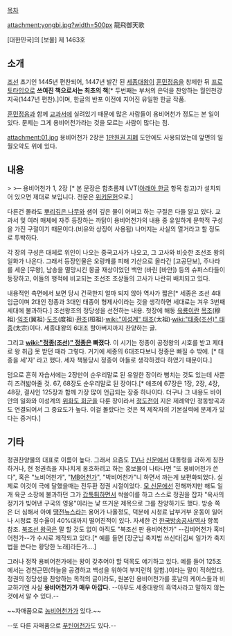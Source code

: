 [[목차]]

attachment:yongbi.jpg?width=500px
龍飛御天歌

[대한민국]의 [보물] 제 1463호

== 소개 ==
[[조선]] 초기인 1445년 편찬되어, 1447년 발간 된 [[세종대왕]]이 [[훈민정음]]을 창제한 뒤 [[프로토타입]]으로 '''쓰여진 책으로서는 최초의 책'''[* 두번째는 부처의 은덕을 찬양하는 월인천강지곡(1447년 편찬).]이며, 한글의 반포 이전에 지어진 유일한 한글 작품. 

[[훈민정음]]과 함께 [[교과서]]에 실려있기 때문에 많은 사람들이 용비어천가 정도는 본 일이 있다. 문제는 그게 용비어천가라는 것을 모르는 사람이 많다는 점. 

attachment:01.jpg
용비어천가 2장은 [[1만원권 지폐]] 도안에도 사용되었는데 앞면의 일월오악도 위에 있다.

== 내용 ==

>{{{#!html
<span style="font-family: 함초롬돋움 LVT, 함초롬돋움; font-size: 12pt;"> 海東 六龍이〮 ᄂᆞᄅᆞ샤〯 일〯마〯다 天福이〮시니〮 古聖이〮 同符ᄒᆞ〮시니〮</span>
(해동의 여섯 용이 날으시어서, 그 행동하신 일마다 모두 하늘이 내리신 복이시니,
그러므로 옛날의 성인의 하신 일들과 부절을 합친 것처럼 꼭 맞으시니.)

<span style="font-family: 함초롬돋움 LVT, 함초롬돋움; font-size: 12pt;"> 불휘〮 기픈〮 남ᄀᆞᆫ〮 ᄇᆞᄅᆞ매〮 아니〮 뮐〯ᄊᆡ〯 곶 됴〯코〮 여름〮 하〮ᄂᆞ니〮
ᄉᆡ〯미〮 기픈〮 므〮른〮 ᄀᆞ〮ᄆᆞ래〮 아니〮 그츨〮ᄊᆡ〮 내히 이러〮 바ᄅᆞ〮래〮 가〮ᄂᆞ니〮</span>
(뿌리가 깊은 나무는 바람에도 흔들리지 아니하므로, 꽃이 좋고 열매도 많으니.
샘이 깊은 물은 가뭄에도 그치지 아니하므로, 내가 되어 바다에 이르니.)
}}}
>─ 용비어천가 1, 2장 [* 본 문장은 함초롬체 LVT([[아래아 한글]] 항목 참고)가 설치되어 있으면 제대로 보입니다. 전문은 [http://ko.wikisource.org/wiki/용비어천가 위키문헌]으로.]

다른건 몰라도 [[뿌리깊은 나무]]와 샘이 깊은 물이 어쩌고 하는 구절은 다들 알고 있다. 교과서 및 여러 매체에 자주 등장하는 까닭이 용비어천가의 내용 중 유일하게 문학적 구성을 가진 구절이기 때문이다.(비유와 상징이 사용됨) 나머지는 사실의 열거라고 할 정도로 투박하다.

각 장의 구성은 대체로 위인이 나오는 중국고사가 나오고, 그 고사와 비슷한 조선조 왕의 일화가 나온다. 그래서 등장인물은 오랑캐를 피해 기산으로 올라간 [고공단보],  주나라를 세운 [무왕], 남송을 멸망시킨 몽골 재상이었던 백안 (바린 [바얀]) 등의 슈퍼스타들이 등장하고, 이들의 행적에 비교되는 조선조 조상들의 고사가 나란히 배치되고 있다. 

내용적인 측면에서 보면 당시 건국한지 얼마 되지 않아 역사가 짧은[* 세종은 조선 4대 임금이며 2대인 정종과 3대인 태종이 형제사이라는 것을 생각하면 세대로는 겨우 3번째 세대에 불과하다.] 조선왕조의 정당성을 선전하는 내용. 첫장에 해동 [[육룡]]이란 [[목조]](穆祖)·[[익조]](翼祖)·[[도조]](度祖)·[[환조]](桓祖)·[[wiki:"이성계" 태조]](太祖)·[[wiki:"태종(조선)" 태종]](太宗)이다. 세종대왕의 6대조 할아버지까지 찬양하는 글.

그리고 '''[[wiki:"정종(조선)" 정종]]은 빠졌다'''. 이 시기는 정종이 공정왕의 시호를 받고 제대로 왕 취급 못 받던 때라 그렇다. 거기에 세종의 6대조다보니  정종은 빠질 수 밖에. [* 태종을 세'자' 라고 했다. 세자 책봉당시 정종이 아들로 생각하겠다 하였기 때문이다.]

덤으로 흔히 자습서에는 2장만이 순우리말로 된 유일한 장이라 뻥치는 것도 있는데 사뿐히 즈려밟아줄 것. 67, 68장도 순우리말로 된 장이다.[* 애초에 67장은 1장, 2장, 4장, 48장, 결사인 125장과 함께 가장 많이 언급되는 장중 하나이다. 더구나 그 내용도 바이얀의 일화와 이성계의 [[위화도 회군]]을 다룬 장이라서 [[정도전]]이 지은 제례악인 정동방곡과도 연결되어서 그 중요도가 높다. 이걸 몰랐다는 것은 책 제작자의 기본실력에 문제가 있다는 증거다.]
== 기타 ==
정권찬양물의 대표로 이름이 높다. 그래서 요즘도 [[TV]]나 [[신문]]에서 대통령을 과하게 칭찬하거나, 현 정권측을 지나치게 옹호하려고 하는 홍보물이 나타나면 "또 용비어천가 쓴다", 혹은 "노비어천가", "[[MB]]어천가", "박비어천가"니 하면서 까는게 보편화되었다. 실제로 이것이 극에 달했을때는 전두환 정권 시절이었다. [[조선일보|모 신문]]에선 전해까지만 해도 일개 육군 소장에 불과하던 그가 [[갑툭튀]]하면서 싹쓸이를 하고 스스로 정권을 잡자 "육사의 정기가 빚어낸 구국의 영웅"이라는 낯 뜨거운 제목으로 그를 찬양하기도 했다. 방송 쪽은 더 심해서 아예 [[땡전뉴스]]라는 용어가 나올정도, 덕분에 시청료 납부거부 운동이 일어나 시청료 징수율이 40%대까지 떨어진적이 있다. 자세한 건 [[한국방송공사/역사]] 항목 참조. [[북한|북조선 왕국]]은 말 할 것도 없이 아직도 "북조선 판 용비어천가" --김비어천가 혹비어천가--가 수시로 제작되고 있다.[* 예를 들면 [장군님 축지법 쓰신다|김씨 일가가 축지법을 쓴다는 황당한 노래]라든가....] 

그러나 정작 용비어천가에는 왕이 갖추어야 할 덕목도 얘기하고 있다. 예를 들어 125조에서는 경천근민(하늘을 공경하고 백성을 위하여 부지런히 일함.)이라는 말이 적혀있다. 정권의 정당성을 찬양하는 목적의 글이라도, 원본인 용비어천가를 훗날의 케이스들과 비교하기엔 사실 '''용비어천가가 매우 아깝다.''' --아무도 세종대왕의 흑역사라고 말하지 않는 것에서 알 수 있다.-- 

~~자매품으로 [[농비어천가]]가 있다.~~

--또 다른 자매품으로 [[블라디미르 푸틴|푸틴]][http://homa.egloos.com/3462445 어천가]도 있다.--
